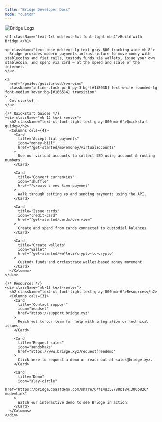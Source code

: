 ```yaml
---
title: "Bridge Developer Docs"
mode: "custom"
---
```


<div className="bg-gradient-to-b from-[#d4f2ef] via-[#f7fafc] to-white text-center text-gray-900">
  <div className="max-w-4xl mx-auto px-6 pt-6 pb-4">
    <img
      src="/logo/bridge_logo.png"
      alt="Bridge Logo"
      className="h-10 mb-6 select-none pointer-events-none mx-auto"
      draggable="false"
    />

    <h1 className="text-4xl md:text-5xl font-light mb-4">Build with Bridge.</h1>

    <p className="text-base md:text-lg text-gray-600 tracking-wide mb-8">
      Bridge provides modern payments infrastructure to move money with stablecoins and fiat rails, custody funds via wallets, issue your own stablecoin, and spend via card — at the speed and scale of the internet.
    </p>

    <a
      href="/guides/getstarted/overview"
      className="inline-block px-6 py-3 bg-[#15803D] text-white rounded-lg font-medium hover:bg-[#166534] transition"
    >
      Get started →
    </a>
  </div>
</div>

<div className="bg-white pt-12 pb-16">
  <div className="max-w-6xl mx-auto px-6">

    {/* Quickstart Guides */}
    <div className="mb-12 text-center">
      <h2 className="text-xl font-light text-gray-800 mb-6">Quickstart guides</h2>
      <Columns cols={4}>
        <Card
          title="Accept fiat payments"
          icon="money-bill"
          href="/get-started/movemoney/virtualaccounts"
        >
          Use our virtual accounts to collect USD using account & routing numbers.
        </Card>

        <Card
          title="Convert currencies"
          icon="shuffle"
          href="/create-a-one-time-payment"
        >
          Walk through setting up and sending payments using the API.
        </Card>

        <Card
          title="Issue cards"
          icon="credit-card"
          href="/get-started/cards/overview"
        >
          Create and spend from cards connected to custodial balances.
        </Card>

        <Card
          title="Create wallets"
          icon="wallet"
          href="/get-started/wallets/crypto-to-crypto"
        >
          Custody funds and orchestrate wallet-based money movement.
        </Card>
      </Columns>
    </div>

    {/* Resources */}
    <div className="mb-12 text-center">
      <h2 className="text-xl font-light text-gray-800 mb-6">Resources</h2>
      <Columns cols={3}>
        <Card
          title="Contact support"
          icon="headset"
          href="https://support.bridge.xyz"
        >
          Reach out to our team for help with integration or technical issues.
        </Card>

        <Card
          title="Request sales"
          icon="handshake"
          href="https://www.bridge.xyz/requestfreedemo"
        >
          Click here to request a demo or reach out at sales@bridge.xyz.
        </Card>

        <Card
          title="Demo"
          icon="play-circle"
          href="https://bridge.coastdemo.com/share/67f14d352788b1841300b826?mode=link"
        >
          Watch our interactive demo to see Bridge in action.
        </Card>
      </Columns>
    </div>

  </div>
</div>

